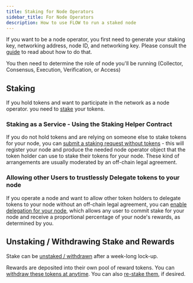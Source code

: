 ```yaml
---
title: Staking for Node Operators
sidebar_title: For Node Operators
description: How to use FLOW to run a staked node
---
```


<!--
- link out to application form
- update link to consolidated guide
- confirm where node ID is generated
- Insert sequence diagram https://www.notion.so/dapperlabs/Token-Staking-Process-6877e85a057e4eab8beae7f5187f3ffb#6cdcd35f8084439d93da479f1dc0831d
- flag support for custody
-->

If you want to be a node operator, you first need to generate your staking key,
networking address, node ID, and networking key.
Please consult the [guide](https://docs.onflow.org/docs/node-operation-consolidated-guide) to read about how to do that.

You then need to determine the role of node you'll be running (Collector, Consensus, Execution, Verification, or Access)

## Staking

If you hold tokens and want to participate in the network as a node operator.
you need to [stake](custody-staking-and-delivery#staking) your tokens.

### Staking as a Service - Using the Staking Helper Contract

If you do not hold tokens and are relying on someone else to stake tokens for your node,
you can [submit a staking request without tokens](custody-staking-and-delivery#staking-helper) -
this will register your node and produce the needed node operator object that the token holder
can use to stake their tokens for your node. These kind of arrangements are usually moderated by an
off-chain legal agreement.

### Allowing other Users to trustlessly Delegate tokens to your node
If you operate a node and want to allow other token holders to delegate tokens to your node without an off-chain legal agreement,
you can [enable delegation for your node](custody-staking-and-delivery#delegation), which allows any user to commit stake for your node 
and receive a proportional percentage of your node's rewards, as determined by you.

## Unstaking / Withdrawing Stake and Rewards

Stake can be [unstaked / withdrawn](custody-staking-and-delivery#unstaking-withdrawing-stake)
after a week-long lock-up.

Rewards are deposited into their own pool of reward tokens.
You can [withdraw these tokens at anytime](custody-staking-and-delivery#withdrawing-rewards).
You can also [re-stake them](custody-staking-and-delivery#staking-unstaked-stake), if desired.
